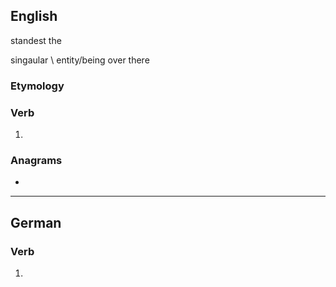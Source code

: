 {{also|ständest}}
==English==
standest the 


singaular \ entity/being over there
===Etymology===
{{suffix|en|stand|est}}

===Verb===
{{head|en|verb form}}

# {{en-archaic second-person singular of|stand}}

===Anagrams===
* {{anagrams|en|a=adensstt|Stansted}}

----

==German==

===Verb===
{{head|de|verb form}}

# {{de-verb form of|stehen|2|s|v}}